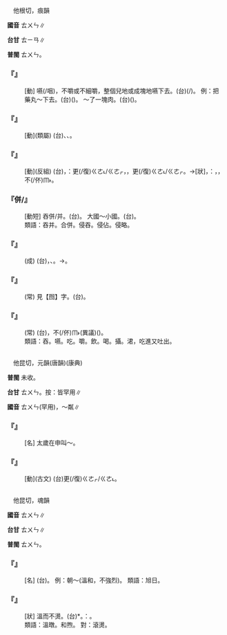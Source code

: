
=={{ruby|吞|ㄊㄨㄣ}}==

　他根切，痕韻

'''國音''' <rt>ㄊㄨㄣ</rt>∥

'''台甘''' <rt>ㄊㄧㄢ</rt>{{ruby|。|ㄊㄨㄣ}}∥

'''普閩''' <rt>ㄊㄨㄣ</rt>。

    

==='''『{{ruby|吞|ㄊㄨㄣ}}』'''===
: [動] 嚥(/咽)，不嚼或不細嚼，整個兒地或成塊地嚥下去。(台){{ruby|無|ㆠㄜˊ}}{{ruby|哺|ㄅㆦ˫}}{{ruby|或|ㄧㄚㆷ ͘}}{{ruby|是|ㄒㄧ˫}}{{ruby|歸|ㄍㄨㄧ}}{{ruby|塊|ㄉㆤ˪}}(/{{ruby|丸|ㄨㄢˊ}}){{ruby|食|ㄐㄧㄚㆷ ͘}}{{ruby|落|ㄌㄜㆷ ͘}}{{ruby|去|·ㄎㄧ˪}}。 例：把藥丸～下去。(台){{ruby|藥|ㄧㄜㆷ ͘}}{{ruby|丸|ㄨㄢˊ}}({{ruby|歸|ㄍㄨㄧ}}{{ruby|粒|ㄌㄧㄚㆴ ͘}}){{ruby|共|ㄍㄚ˫}}{{ruby|吞|ㄊㄨㄣ}}{{ruby|落|ㄌㄜㆷ ͘}}{{ruby|去|·ㄎㄧ˪}}。 ～了一塊肉。(台){{ruby|吞|ㄊㄨㄣ}}{{ruby|一|ㄐㄧㆵ ͘}}{{ruby|<mark>&#xf9270;</mark>|ㄉㆤ˪}}{{ruby|肉|ㆠㄚㆷ}}{{ruby|落|ㄌㄜㆷ ͘}}{{ruby|去|·ㄎㄧ˪}}({{ruby|無|ㆠㄜˊ}}{{ruby|哺|ㄅㆦ˫}}{{ruby|幼|ㄧㄨ˪}})。
    

==='''『{{ruby|吞|ㄊㄨㄣ}}{{ruby|沒|ㄇㄛˋ}}』'''===
: [動](類屬) (台){{ruby|吞|ㄊㄨㄣ}}{{ruby|沒|ㆠㄨㆵ ͘}}、{{ruby|吞|ㄊㄨㄣ}}{{ruby|佔|ㄐㄧㆰ˪}}、{{ruby|沒|ㆠㄨㆵ ͘}}{{ruby|收|ㄒㄧㄨ}}。
    

==='''『{{ruby|吞|ㄊㄨㄣ}}{{ruby|吐|ㄊㄨˋ}}』'''===
: [動](反組) (台){{ruby|吞|ㄊㄨㄣ}}{{ruby|入|ㆢㄧㆴ ͘/ㄌㄧㆴ ͘}}{{ruby|及|ㄍㄚㆴ}}{{ruby|吐|ㄊㆦ˪}}{{ruby|出|ㄘㄨㆵ}}，{{ruby|比|ㄅㄧˋ}}{{ruby|喻|ㆡㄨ˫/ㄌㄨ˫}}：{{ruby|大|ㄉㄨㄚ˫}}{{ruby|批|ㄆㄨㆤ}}{{ruby|入|ㆢㄧㆴ ͘/ㄌㄧㆴ ͘}}{{ruby|來|ㄌㄞˊ}}更(/復)<rt>ㄍㄜ˪/ㄍㄜㆷ</rt>{{ruby|出|ㄘㄨㆵ}}{{ruby|去|·ㄎㄧ˪}}，{{ruby|像|ㄑㄧㆫ˫/ㄑㄧㆧ˫}}{{ruby|港|ㄍㄤˋ}}{{ruby|口|ㄎㄠˋ}}{{ruby|接|ㄐㄧㄚㆴ}}{{ruby|入|ㆢㄧㆴ ͘/ㄌㄧㆴ ͘}}{{ruby|船|ㄗㄨㄣˊ}}{{ruby|隻|ㄐㄧㄚㆷ}}，更(/復)<rt>ㄍㄜ˪/ㄍㄜㆷ</rt>{{ruby|送|ㄙㄤ˪}}{{ruby|出|ㄘㄨㆵ}}{{ruby|去|·ㄎㄧ˪}}。→{{ruby|吞|ㄊㄨㄣ}}{{ruby|吞|ㄊㄨㄣ}}{{ruby|吐|ㄊㆦ˪}}{{ruby|吐|ㄊㆦ˪}}[狀]，{{ruby|比|ㄅㄧˋ}}{{ruby|喻|ㆡㄨ˫/ㄌㄨ˫}}：{{ruby|講|ㄍㆲˋ}}{{ruby|→|ㄍㆲ}}{{ruby|話|ㄨㆤ˫}}{{ruby|<mark>&#xffa49;</mark>|ㆠㆤㆷ/ㆠㄨㆤㆷ}}{{ruby|講|ㄍㆲˋ}}{{ruby|出|ㄘㄨㆵ}}{{ruby|來|·ㄌㄞˊ}}{{ruby|又|ㄧㄨ˫}}{{ruby|更|ㄍㄜ˪}}{{ruby|停|ㄊㄧㄥˊ}}{{ruby|去|ㄎㄧ˪}}，{{ruby|像|ㄑㄧㆫ˫/ㄑㄧㆧ˫}}{{ruby|吞|ㄊㄨㄣ}}{{ruby|落|ㄌㄜㆷ ͘}}{{ruby|去|·ㄎㄧ˪}}，{{ruby|躊|ㄉㄧㄨˊ}}{{ruby|躇|ㄉㄨˊ/ㄉㄧˊ}}不(/伓)<rt>ㆬ˫</rt>{{ruby|敢|ㄍㆩˋ}}{{ruby|講|ㄍㆲˋ}}。
    

==='''『併/{{ruby|并|ㄅㄧㄥˋ}}{{ruby|吞|ㄊㄨㄣ}}』'''===
: [動短] 吞併/并。(台){{ruby|將|ㄐㄧㆲ}}{{ruby|別|ㄅㄚㆵ ͘}}{{ruby|人|ㄌㄤˊ}}{{ruby|丌|ㆤ}}{{ruby|財|ㄗㄞˊ}}{{ruby|產|ㄙㄢˋ}}{{ruby|土|ㄊㆦˋ}}{{ruby|地|ㄉㄨㆤ˫/ㄉㆤ˫}}{{ruby|合|ㄏㄚㆴ ͘}}{{ruby|併|ㄅㄧㄥˋ}}{{ruby|入|ㆢㄧㆴ ͘/ㄌㄧㆴ ͘}}{{ruby|自|ㄗㄨ˫}}{{ruby|己|ㄍㄧˋ}}{{ruby|丌|ㆤ}}{{ruby|所|ㄙㆦˋ}}{{ruby|有|ㄧㄨˋ}}。 大國～小國。(台){{ruby|大|ㄉㄨㄚ˫}}{{ruby|國|ㄍㆦㆶ}}{{ruby|并|ㄅㄧㄥ˪}}{{ruby|吞|ㄊㄨㄣ}}{{ruby|小|ㄒㄧㄜˋ}}{{ruby|國|ㄍㆦㆶ}}。
:類語：吞并。合併。侵吞。侵佔。侵略。
:
    

==='''『{{ruby|狼|ㄌㄤˊ}}{{ruby|吞|ㄊㄨㄣ}}{{ruby|虎|ㄏㄨˇ}}{{ruby|嚥|ㄧㄢˋ}}』'''===
: (成) (台){{ruby|像|ㄑㄧㆫ˫/ㄑㄧㆧ˫}}{{ruby|野|ㄧㄚˋ}}{{ruby|獸|ㄒㄧㄨ˪}}{{ruby|丌|ㆤ}}{{ruby|食|ㄒㄧㆵ ͘}}{{ruby|物|ㆠㄨㆵ ͘}}，{{ruby|大|ㄉㄨㄚ˫}}{{ruby|嘴|ㄘㄨㄧ˪}}{{ruby|食|ㄐㄧㄚㆷ ͘}}、{{ruby|大|ㄉㄨㄚ˫}}{{ruby|草|ㄘㄠˋ}}{{ruby|唅|ㄏㆰˊ}}。→{{ruby|無|ㆠㄜˊ}}{{ruby|規|ㄍㄨㄧ}}{{ruby|矩|ㄍㄨˋ/ㄍㄧˋ}}{{ruby|丌|ㆤ}}{{ruby|食|ㄐㄧㄚㆷ ͘}}{{ruby|法|ㄏㄨㄚㆵ}}。
    

==='''『{{ruby|囫|ㄏㄨˊ}}{{ruby|圇|ㄌㄨㄣˊ}}{{ruby|吞|ㄊㄨㄣ}}{{ruby|棗|ㄗㄠˇ}}』'''===
: (常) 見【囫】字。(台){{ruby|加|ㄍㄚ}}{{ruby|圇|ㄌㄨㄣˊ/ㄋㆭˊ}}{{ruby|吞|ㄊㄨㄣ}}。
    

==='''『{{ruby|忍|ㄖㄣˇ}}{{ruby|氣|ㄑㄧˋ}}{{ruby|吞|ㄊㄨㄣ}}{{ruby|聲|ㄕㄥ}}』'''===
: (常) (台){{ruby|受|ㄒㄧㄨ˫}}{{ruby|人|ㄌㄤˊ}}{{ruby|欺|ㄎㄧ}}{{ruby|負|ㄏㄨ˫}}，{{ruby|吞|ㄊㄨㄣ}}{{ruby|忍|ㆢㄧㆬˋ/ㄌㄧㆬˋ/ㄌㄨㄣˋ}}不(/伓)<rt>ㆬ˫</rt>{{ruby|敢|ㄍㆩˋ}}{{ruby|出|ㄘㄨㆵ}}{{ruby|聲|ㄒㄧㆩ}}(異議)({{ruby|形|ㄏㄧㄥˊ}}{{ruby|容|ㄧㆲˊ}}{{ruby|弱|ㆢㄧㆦㆶ ͘/ㄌㄧㆦㆶ ͘}}{{ruby|者|ㄐㄧㄚˋ}}{{ruby|丌|ㆤ}}{{ruby|悲|ㄅㄧ}}{{ruby|哀|ㄞ}})。
:類語：吞。嚥。吃。嚼。飲。喝。攝。涒，吃進又吐出。
:
    

=={{ruby|涒|ㄊㄨㄣ}}==

　他昆切，元韻(唐韻)(康典)

'''普閩''' 未收。

'''台甘''' <rt>ㄊㄨㄣ</rt>{{ruby|、|ㄍㄨㄣ}}{{ruby|、|ㄨㄣ}}。按：皆罕用∥

'''國音''' <rt>ㄊㄨㄣ</rt>(罕用){{ruby|。|ㄩㄣ}}，～粼∥

    

==='''『{{ruby|涒|ㄊㄨㄣ}}{{ruby|灘|ㄊㄢ}}』'''===
: [名] 太歲在申叫～。
    

==='''『{{ruby|涒|ㄊㄨㄣ}}』'''===
: [動](古文) (台){{ruby|食|ㄐㄧㄚㆷ ͘}}{{ruby|落|ㄌㄜㆷ ͘}}{{ruby|去|·ㄎㄧ˪}}{{ruby|又|ㄧㄨ˫}}更(/復)<rt>ㄍㄜㆷ/ㄍㄜ˪</rt>{{ruby|吐|ㄊㆦ˪}}{{ruby|出|ㄘㄨㆵ}}{{ruby|來|·ㄌㄞˊ}}。
    

=={{ruby|暾|ㄊㄨㄣ}}==

　他昆切，魂韻

'''國音''' <rt>ㄊㄨㄣ</rt>∥

'''台甘''' <rt>ㄊㄨㄣ</rt>∥

'''普閩''' <rt>ㄊㄨㄣ</rt>。

    

==='''『{{ruby|暾|ㄊㄨㄣ}}』'''===
: [名] (台){{ruby|抵|ㄉㄨˋ}}{{ruby|即|ㄐㄧㄚㆷ}}{{ruby|出|ㄘㄨㆵ}}{{ruby|來|·ㄌㄞˊ}}{{ruby|丌|ㆤ}}{{ruby|日|ㆢㄧㆵ ͘/ㄌㄧㆵ ͘}}{{ruby|頭|ㄊㄠˊ}}。 例：朝～(溫和，不強烈)。 類語：旭日。
    

==='''『{{ruby|溫|ㄨㄣ}}{{ruby|暾|ㄊㄨㄣ}}』'''===
: [狀] 溫而不燙。(台){{ruby|<mark>&#xffc46;</mark>|ㄋㄚ}}*{{ruby|/|ㄋㄢˊ}}{{ruby|→|ㄌㄚ}}{{ruby|溫|ㄨㄣ}}{{ruby|→|ㄌㄨㄣ}}{{ruby|燒|ㄒㄧㄜ}}。{{ruby|民|ㆠㄧㄣˊ}}{{ruby|俗|ㄒㄧㆦㆶ ͘}}{{ruby|語|ㆣㄧˋ/ㆣㄨˋ}}{{ruby|源|ㆣㄨㄢˊ}}{{ruby|諧|ㄏㄞˊ}}：{{ruby|六|ㄌㄚㆶ ͘}}{{ruby|分|ㄏㄨㄣ}}{{ruby|燒|ㄒㄧㄜ}}。
:類語：溫暾。和煦。 對：滾燙。
:
    
